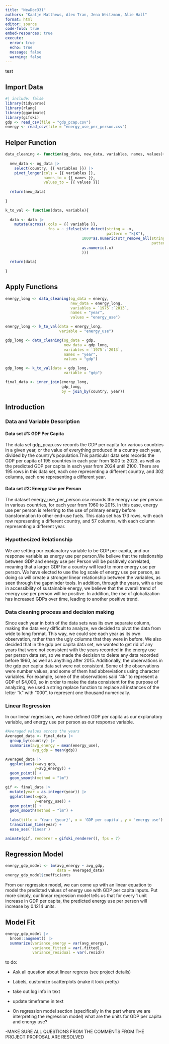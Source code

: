```yaml
---
title: "NewDoc331"
authors: "Kaatje Matthews, Alex Tran, Jena Weitzman, Alie Hall"
format: html
editor: source
code-fold: true
embed-resources: true
execute: 
  error: true
  echo: true
  message: false
  warning: false
---
```


test

## Import Data

```r
#| include: false
library(tidyverse)
library(rlang)
library(gganimate)
library(gifski)
gdp <- read_csv(file = "gdp_pcap.csv")
energy <- read_csv(file = "energy_use_per_person.csv")
```

## Helper Function

```r

data_cleaning <- function(og_data, new_data, variables, names, values){
  
  new_data <- og_data |>
    select(country, {{ variables }}) |>
    pivot_longer(cols = {{ variables }},
                 names_to = {{ names }},
                 values_to = {{ values }})
  
  return(new_data)
  
}

k_to_val <- function(data, variable){
  
  data <- data |>
    mutate(across(.cols = {{ variable }},
                  .fns = ~ ifelse(str_detect(string = .x,
                                             pattern = "k|K"),
                                  1000*as.numeric(str_remove_all(string = .x,
                                                                 pattern = "k|K")),
                                  as.numeric(.x)
                                  )))
  
  return(data)
  
}
```

## Apply Functions

```r

energy_long <- data_cleaning(og_data = energy,
                             new_data = energy_long,
                             variables = `1975`:`2013`,
                             names = "year",
                             values = "energy_use")

energy_long <- k_to_val(data = energy_long,
                        variable = "energy_use")

gdp_long <- data_cleaning(og_data = gdp,
                          new_data = gdp_long,
                          variables = `1975`:`2013`,
                          names = "year",
                          values = "gdp")

gdp_long <- k_to_val(data = gdp_long,
                          variable = "gdp")

final_data <- inner_join(energy_long,
                         gdp_long, 
                         by = join_by(country, year))

```

## Introduction

### Data and Variable Description

#### Data set #1: GDP Per Capita

The data set gdp_pcap.csv records the GDP per capita for various countries in a given year, or the value of everything produced in a country each year, divided by the country's population.This particular data sets records the GDP per capita of 195 countries in each year from 1800 to 2023, as well as the predicted GDP per capita in each year from 2024 until 2100. There are 195 rows in this data set, each one representing a different country, and 302 columns, each one representing a different year.

#### Data set #2: Energy Use per Person

The dataset energy_use_per_person.csv records the energy use per person in various countries, for each year from 1960 to 2015. In this case, energy use per person is referring to the use of primary energy before transformation to other end-use fuels. This data set has 173 rows, with each row representing a different country, and 57 columns, with each column representing a different year.

### Hypothesized Relationship
We are setting our explanatory variable to be GDP per capita, and our response variable as energy use per person.We believe that the relationship between GDP and energy use per Person will be positively correlated, meaning that a larger GDP for a country will lead to more energy use per person. We have elected to use the log scale of energy use per person, as doing so will create a stronger linear relationship between the variables, as seen through the gapminder tools. In addition, through the years, with a rise in accessibility of sustainable energy, we believe that the overall trend of energy use per person will be positive. In addition, the rise of globalization has increased GDPs over time, leading to another positive trend.

### Data cleaning process and decision making

Since each year in both of the data sets was its own separate column, making the data very difficult to analyze, we decided to pivot the data from wide to long format. This way, we could see each year as its own observation, rather than the ugly columns that they were in before. We also decided that in the gdp per capita data set, we wanted to get rid of any years that were not consistent with the years recorded in the energy use per person data set, so we made the decision to delete any data recorded before 1960, as well as anything after 2015. Additionally, the observations in the gdp per capita data set were not consistent. Some of the observations were number values, and some of them had abbreviations using character variables. For example, some of the observations said "4k" to represent a GDP of \$4,000, so in order to make the data consistent for the purpose of analyzing, we used a string replace function to replace all instances of the letter "k" with "000", to represent one thousand numerically.

### Linear Regression

In our linear regression, we have defined GDP per capita as our explanatory variable, and energy use per person as our response variable.

```r
#Averaged values across the years
Averaged_data <- final_data |>
  group_by(country) |>
  summarise(avg_energy = mean(energy_use),
            avg_gdp = mean(gdp))

Averaged_data |>
  ggplot(aes(x=avg_gdp, 
             y=avg_energy)) +
  geom_point() +
  geom_smooth(method = "lm")
```

```r
gif <- final_data |>
  mutate(year = as.integer(year)) |>
  ggplot(aes(x=gdp, 
             y=energy_use)) +
  geom_point() +
  geom_smooth(method = "lm") +
  
  labs(title = 'Year: {year}', x = 'GDP per capita', y = 'energy use') +
  transition_time(year) +
  ease_aes('linear')

animate(gif, renderer = gifski_renderer(), fps = 7)
```

## Regression Model

```r
energy_gdp_model <- lm(avg_energy ~ avg_gdp, 
                       data = Averaged_data)
energy_gdp_model$coefficients
```
From our regression model, we can come up with an linear equation to model the predicted values of energy use with GDP per capita inputs. Put more simply, our linear regression model tells us that for every 1 unit increase in GDP per capita, the predicted energy use per person will increase by 0.1214 units.

## Model Fit

```r
energy_gdp_model |>
  broom::augment() |>
  summarize(variance_energy = var(avg_energy),
            variance_fitted = var(.fitted),
            variance_residual = var(.resid))
```

to do:

-   Ask all question about linear regress (see project details)

-   Labels, customize scatterplots (make it look pretty)

-   take out log info in text

-   update timeframe in text

-   On regression model section (specifically in the part where we are         interpreting the regression model) what are the units for GDP per          capita and energy use?

-MAKE SURE ALL QUESTIONS FROM THE COMMENTS FROM THE PROJECT PROPOSAL ARE RESOLVED
